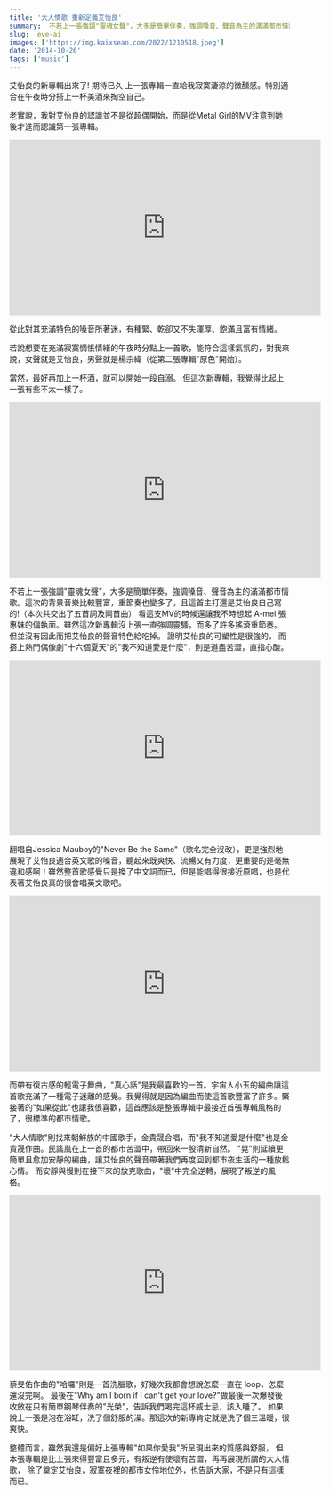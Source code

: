 ```yaml
---
title: '大人情歌 重新定義艾怡良'
summary:  不若上一張強調"靈魂女聲"，大多是簡單伴奏，強調嗓音、聲音為主的滿滿都市情歌。這次的背景音樂比較豐富，重節奏也變多了
slug:  eve-ai
images: ['https://img.kaixsean.com/2022/1210518.jpeg']
date: '2014-10-26'
tags: ['music']
---
```

艾怡良的新專輯出來了! 期待已久
上一張專輯一直給我寂寞淒涼的微醺感。特別適合在午夜時分搭上一杯美酒來掏空自己。

老實說，我對艾怡良的認識並不是從超偶開始，而是從Metal Girl的MV注意到她後才進而認識第一張專輯。

<iframe width="560" height="315" src="https://www.youtube.com/embed/BO13giQe8CA" frameborder="0" allow="accelerometer; autoplay; encrypted-media; gyroscope; picture-in-picture" allowfullscreen></iframe>

從此對其充滿特色的嗓音所著迷，有種緊、乾卻又不失渾厚、飽滿且富有情緒。

若說想要在充滿寂寞惆悵情緒的午夜時分點上一首歌，能符合這樣氣氛的，對我來說，女聲就是艾怡良，男聲就是楊宗緯（從第二張專輯"原色"開始）。

當然，最好再加上一杯酒，就可以開始一段自溺。 但這次新專輯，我覺得比起上一張有些不太一樣了。

<iframe width="560" height="315" src="https://www.youtube.com/embed/6JIkEnqPYxs" frameborder="0" allow="accelerometer; autoplay; encrypted-media; gyroscope; picture-in-picture" allowfullscreen></iframe>

不若上一張強調"靈魂女聲"，大多是簡單伴奏，強調嗓音、聲音為主的滿滿都市情歌。這次的背景音樂比較豐富，重節奏也變多了，且這首主打還是艾怡良自己寫的!（本次共交出了五首詞及兩首曲） 看這支MV的時候還讓我不時想起 A-mei 張惠妹的偏執面。雖然這次新專輯沒上張一直強調靈騷，而多了許多搖滾重節奏。 但並沒有因此而把艾怡良的聲音特色給吃掉。 證明艾怡良的可塑性是很強的。 而搭上熱門偶像劇"十六個夏天"的"我不知道愛是什麼"，則是道盡苦澀，直指心酸。

<iframe width="560" height="315" src="https://www.youtube.com/embed/PXmGrkEtxrc" frameborder="0" allow="accelerometer; autoplay; encrypted-media; gyroscope; picture-in-picture" allowfullscreen></iframe>

翻唱自Jessica Mauboy的"Never Be the Same"（歌名完全沒改），更是強烈地展現了艾怡良適合英文歌的嗓音，聽起來既爽快、流暢又有力度，更重要的是毫無違和感啊！雖然整首歌感覺只是換了中文詞而已，但是能唱得很接近原唱，也是代表著艾怡良真的很會唱英文歌吧。

<iframe width="560" height="315" src="https://www.youtube.com/embed/dGOuiu0dA7o" frameborder="0" allow="accelerometer; autoplay; encrypted-media; gyroscope; picture-in-picture" allowfullscreen></iframe>

而帶有復古感的輕電子舞曲，"真心話"是我最喜歡的一首。宇宙人小玉的編曲讓這首歌充滿了一種電子迷離的感覺。我覺得就是因為編曲而使這首歌豐富了許多。緊接著的"如果從此"也讓我很喜歡，這首應該是整張專輯中最接近首張專輯風格的了，很標準的都市情歌。

"大人情歌"則找來朝鮮族的中國歌手，金貴晟合唱，而"我不知道愛是什麼"也是金貴晟作曲。民謠風在上一首的都市苦澀中，帶回來一股清新自然。 "晃"則延續更簡單且愈加安靜的編曲，讓艾怡良的聲音帶著我們再度回到都市夜生活的一種放鬆心情。 而安靜與慢則在接下來的放克歌曲，"壞"中完全逆轉，展現了叛逆的風格。

<iframe width="560" height="315" src="https://www.youtube.com/embed/LezpJsNd6JM" frameborder="0" allow="accelerometer; autoplay; encrypted-media; gyroscope; picture-in-picture" allowfullscreen></iframe>

蔡旻佑作曲的"哈囉"則是一首洗腦歌，好幾次我都會想說怎麼一直在 loop，怎麼還沒完啊。 最後在"Why am I born if I can't get your love?"做最後一次爆發後收斂在只有簡單鋼琴伴奏的"光榮"，告訴我們喝完這杯威士忌，該入睡了。 如果說上一張是泡在浴缸，洗了個舒服的澡。那這次的新專肯定就是洗了個三溫暖，很爽快。 

整體而言，雖然我還是偏好上張專輯"如果你愛我"所呈現出來的質感與舒服， 但本張專輯是比上張來得豐富且多元，有叛逆有使壞有苦澀，再再展現所謂的大人情歌， 除了奠定艾怡良，寂寞夜裡的都市女伶地位外，也告訴大家，不是只有這樣而已。